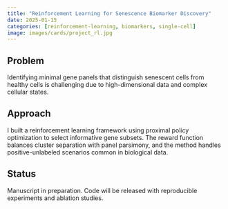 ```yaml
---
title: "Reinforcement Learning for Senescence Biomarker Discovery"
date: 2025-01-15
categories: [reinforcement-learning, biomarkers, single-cell]
image: images/cards/project_rl.jpg
---
```


## Problem

Identifying minimal gene panels that distinguish senescent cells from healthy cells is challenging due to high-dimensional data and complex cellular states.

## Approach

I built a reinforcement learning framework using proximal policy optimization to select informative gene subsets. The reward function balances cluster separation with panel parsimony, and the method handles positive-unlabeled scenarios common in biological data.

## Status

Manuscript in preparation. Code will be released with reproducible experiments and ablation studies.